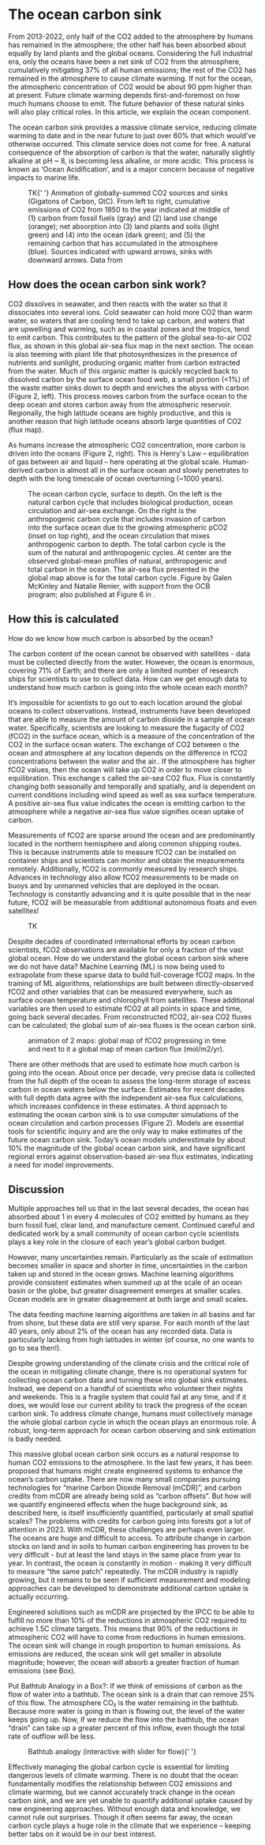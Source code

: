 
# The ocean carbon sink

From 2013-2022, only half of the CO2 added to the atmosphere by humans has remained in the atmosphere; the other half has been absorbed about equally by land plants and the global oceans. Considering the full industrial era, only the oceans have been a net sink of CO2 from the atmosphere, cumulatively mitigating 37% of all human emissions; the rest of the CO2 has remained in the atmosphere to cause climate warming. If not for the ocean, the atmospheric concentration of CO2 would be about 90 ppm higher than at present. Future climate warming depends first-and-foremost on how much humans choose to emit. The future behavior of these natural sinks will also play critical roles. In this article, we explain the ocean component.

The ocean carbon sink provides a massive climate service, reducing climate warming to date and in the near future to just over 60% that which would’ve otherwise occurred. This climate service does not come for free. A natural consequence of the absorption of carbon is that the water, naturally slightly alkaline at pH ~ 8, is becoming less alkaline, or more acidic. This process is known as ‘Ocean Acidification’, and is a major concern because of negative impacts to marine life.

<Figure>
  TK{' '}
  <FigureCaption number={1}>
    Animation of globally-summed CO2 sources and sinks (Gigatons of Carbon,
    GtC). From left to right, cumulative emissions of CO2 from 1850 to the year
    indicated at middle of (1) carbon from fossil fuels (gray) and (2) land use
    change (orange); net absorption into (3) land plants and soils (light green)
    and (4) into the ocean (dark green); and (5) the remaining carbon that has
    accumulated in the atmosphere (blue). Sources indicated with upward arrows,
    sinks with downward arrows. Data from
  </FigureCaption>
</Figure>

## How does the ocean carbon sink work?

CO2 dissolves in seawater, and then reacts with the water so that it dissociates into several ions. Cold seawater can hold more CO2 than warm water, so waters that are cooling tend to take up carbon, and waters that are upwelling and warming, such as in coastal zones and the tropics, tend to emit carbon. This contributes to the pattern of the global sea-to-air CO2 flux, as shown in this global air-sea flux map in the next section.
The ocean is also teeming with plant life that photosynthesizes in the presence of nutrients and sunlight, producing organic matter from carbon extracted from the water. Much of this organic matter is quickly recycled back to dissolved carbon by the surface ocean food web, a small portion (\<1%) of the waste matter sinks down to depth and enriches the abyss with carbon (Figure 2, left). This process moves carbon from the surface ocean to the deep ocean and stores carbon away from the atmospheric reservoir. Regionally, the high latitude oceans are highly productive, and this is another reason that high latitude oceans absorb large quantities of CO2 (flux map).

As humans increase the atmospheric CO2 concentration, more carbon is driven into the oceans (Figure 2, right). This is Henry's Law – equilibration of gas between air and liquid – here operating at the global scale. Human-derived carbon is almost all in the surface ocean and slowly penetrates to depth with the long timescale of ocean overturning (~1000 years).

<Figure>
  <OceanCycleDiagram />
  <FigureCaption number={2}>
    The ocean carbon cycle, surface to depth. On the left is the natural carbon
    cycle that includes biological production, ocean circulation and air-sea
    exchange. On the right is the anthropogenic carbon cycle that includes
    invasion of carbon into the surface ocean due to the growing atmospheric
    pCO2 (inset on top right), and the ocean circulation that mixes
    anthropogenic carbon to depth. The total carbon cycle is the sum of the
    natural and anthropogenic cycles. At center are the observed global-mean
    profiles of natural, anthropogenic and total carbon in the ocean. The
    air-sea flux presented in the global map above is for the total carbon
    cycle. Figure by Galen McKinley and Natalie Renier, with support from the
    OCB program; also published at Figure 6 in .
  </FigureCaption>
</Figure>

## How this is calculated

How do we know how much carbon is absorbed by the ocean?

The carbon content of the ocean cannot be observed with satellites - data must be collected directly from the water. However, the ocean is enormous, covering 71% of Earth; and there are only a limited number of research ships for scientists to use to collect data. How can we get enough data to understand how much carbon is going into the whole ocean each month?

It’s impossible for scientists to go out to each location around the global oceans to collect observations. Instead, instruments have been developed that are able to measure the amount of carbon dioxide in a sample of ocean water. Specifically, scientists are looking to measure the fugacity of CO2 (fCO2) in the surface ocean, which is a measure of the concentration of the CO2 in the surface ocean waters. The exchange of CO2 between o the ocean and atmosphere at any location depends on the difference in fCO2 concentrations between the water and the air.. If the atmosphere has higher fCO2 values, then the ocean will take up CO2 in order to move closer to equilibration. This exchange s called the air-sea CO2 flux. Flux is constantly changing both seasonally and temporally and spatially, and is dependent on current conditions including wind speed as well as sea surface temperature. A positive air-sea flux value indicates the ocean is emitting carbon to the atmosphere while a negative air-sea flux value signifies ocean uptake of carbon.

Measurements of fCO2 are sparse around the ocean and are predominantly located in the northern hemisphere and along common shipping routes. This is because instruments able to measure fCO2 can be installed on container ships and scientists can monitor and obtain the measurements remotely. Additionally, fCO2 is commonly measured by research ships. Advances in technology also allow fCO2 measurements to be made on buoys and by unmanned vehicles that are deployed in the ocean. Technology is constantly advancing and it is quite possible that in the near future, fCO2 will be measurable from additional autonomous floats and even satellites!

<Figure>
  <Map
    sourceUrl='https://carbonplan-data-viewer.s3.us-west-2.amazonaws.com/demo/leap-data-stories/SOCATv2019_tracks_gridded_monthly.zarr'
    variable='fco2_ave_weighted'
    clim={[280, 440]}
    colormapName='warm'
    label='Measured fCO₂'
    units='μatm'
/>

  <FigureCaption number={3}>TK</FigureCaption>
</Figure>

Despite decades of coordinated international efforts by ocean carbon scientists, fCO2 observations are available for only a fraction of the vast global ocean. How do we understand the global ocean carbon sink where we do not have data? Machine Learning (ML) is now being used to extrapolate from these sparse data to build full-coverage fCO2 maps. In the training of ML algorithms, relationships are built between directly-observed fCO2 and other variables that can be measured everywhere, such as surface ocean temperature and chlorophyll from satellites. These additional variables are then used to estimate fCO2 at all points in space and time, going back several decades. From reconstructed fCO2, air-sea CO2 fluxes can be calculated; the global sum of air-sea fluxes is the ocean carbon sink.

<Figure>
  <Map
    sourceUrl='https://carbonplan-data-viewer.s3.us-west-2.amazonaws.com/demo/leap-data-stories/GCB-2023_dataprod_LDEO-HPD_1959-2022-flipped-lon.zarr'
    variable='sfco2'
    clim={[280, 440]}
    label='Reconstructed fCO₂'
    units='μatm'
    colormapName='warm'
  />
  <FigureCaption number={4}>
    animation of 2 maps: global map of fCO2 progressing in time and next to it a
    global map of mean carbon flux (mol/m2/yr).
  </FigureCaption>
</Figure>

There are other methods that are used to estimate how much carbon is going into the ocean. About once per decade, very precise data is collected from the full depth of the ocean to assess the long-term storage of excess carbon in ocean waters below the surface. Estimates for recent decades with full depth data agree with the independent air-sea flux calculations, which increases confidence in these estimates. A third approach to estimating the ocean carbon sink is to use computer simulations of the ocean circulation and carbon processes (Figure 2). Models are essential tools for scientific inquiry and are the only way to make estimates of the future ocean carbon sink. Today’s ocean models underestimate by about 10% the magnitude of the global ocean carbon sink, and have significant regional errors against observation-based air-sea flux estimates, indicating a need for model improvements.

## Discussion

Multiple approaches tell us that in the last several decades, the ocean has absorbed about 1 in every 4 molecules of CO2 emitted by humans as they burn fossil fuel, clear land, and manufacture cement. Continued careful and dedicated work by a small community of ocean carbon cycle scientists plays a key role in the closure of each year’s global carbon budget.

However, many uncertainties remain. Particularly as the scale of estimation becomes smaller in space and shorter in time, uncertainties in the carbon taken up and stored in the ocean grows. Machine learning algorithms provide consistent estimates when summed up at the scale of an ocean basin or the globe, but greater disagreement emerges at smaller scales. Ocean models are in greater disagreement at both large and small scales.

The data feeding machine learning algorithms are taken in all basins and far from shore, but these data are still very sparse. For each month of the last 40 years, only about 2% of the ocean has any recorded data. Data is particularly lacking from high latitudes in winter (of course, no one wants to go to sea then!).

Despite growing understanding of the climate crisis and the critical role of the ocean in mitigating climate change, there is no operational system for collecting ocean carbon data and turning these into global sink estimates. Instead, we depend on a handful of scientists who volunteer their nights and weekends. This is a fragile system that could fail at any time, and if it does, we would lose our current ability to track the progress of the ocean carbon sink. To address climate change, humans must collectively manage the whole global carbon cycle in which the ocean plays an enormous role. A robust, long-term approach for ocean carbon observing and sink estimation is badly needed.

This massive global ocean carbon sink occurs as a natural response to human CO2 emissions to the atmosphere. In the last few years, it has been proposed that humans might create engineered systems to enhance the ocean’s carbon uptake. There are now many small companies pursuing technologies for “marine Carbon Dioxide Removal (mCDR)”, and carbon credits from mCDR are already being sold as “carbon offsets”. But how will we quantify engineered effects when the huge background sink, as described here, is itself insufficiently quantified, particularly at small spatial scales? The problems with credits for carbon going into forests got a lot of attention in 2023. With mCDR, these challenges are perhaps even larger. The oceans are huge and difficult to access. To attribute change in carbon stocks on land and in soils to human carbon engineering has proven to be very difficult - but at least the land stays in the same place from year to year. In contrast, the ocean is constantly in motion - making it very difficult to measure “the same patch” repeatedly. The mCDR industry is rapidly growing, but it remains to be seen if sufficient measurement and modeling approaches can be developed to demonstrate additional carbon uptake is actually occurring.

Engineered solutions such as mCDR are projected by the IPCC to be able to fulfill no more than 10% of the reductions in atmospheric CO2 required to achieve 1.5C climate targets. This means that 90% of the reductions in atmospheric CO2 will have to come from reductions in human emissions. The ocean sink will change in rough proportion to human emissions. As emissions are reduced, the ocean sink will get smaller in absolute magnitude; however, the ocean will absorb a greater fraction of human emissions (see Box).

Put Bathtub Analogy in a Box?: If we think of emissions of carbon as the flow of water into a bathtub. The ocean sink is a drain that can remove 25% of this flow. The atmosphere CO₂ is the water remaining in the bathtub. Because more water is going in than is flowing out, the level of the water keeps going up. Now, if we reduce the flow into the bathtub, the ocean “drain” can take up a greater percent of this inflow, even though the total rate of outflow will be less.

<Figure>
  <Bathtub />
  <FigureCaption number={5}>
    Bathtub analogy (interactive with slider for flow){' '}
  </FigureCaption>
</Figure>

Effectively managing the global carbon cycle is essential for limiting dangerous levels of climate warming. There is no doubt that the ocean fundamentally modifies the relationship between CO2 emissions and climate warming, but we cannot accurately track change in the ocean carbon sink, and we are yet unable to quantify additional uptake caused by new engineering approaches. Without enough data and knowledge, we cannot rule out surprises. Though it often seems far away, the ocean carbon cycle plays a huge role in the climate that we experience – keeping better tabs on it would be in our best interest.
